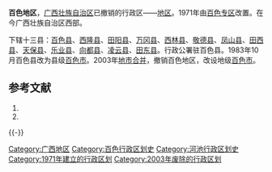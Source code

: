 {{Infobox Former Subdivision
|native_name               = 
|conventional_long_name    = 百色地区
|common_name               = 百色
|subdivision               = [[地区行政公署|地区]]
|nation                    = {{PRC}}
|year_start                = 1971年11月
|event_start               = 成立时间
|year_end                  = 2002年6月2日
|event_end                 = 撤销时间
|p1                        = 百色专区
|flag_p1                   = Flag of the People's Republic of China.svg
|s1                        = 百色市
|flag_s1                   = Flag of the People's Republic of China.svg
|image_map                 = Location_of_Baise_Prefecture_within_Guangxi_(China).png
|image_map_caption         = 百色地区的地理位置
|capital                   = 百色市
|stat_year1                = 2000年
|stat_area1                = 36202
|stat_pop1                 = 3332096
|today                     = [[百色市|百色市]]
}}

'''百色地区'''，[[广西壮族自治区|广西壮族自治区]]已撤销的行政区——[[地区行政公署|地区]]。1971年由[[百色专区|百色专区]]改置。在今广西壮族自治区西部。

下辖十三县：[[百色县|百色县]]、[[西隆县|西隆县]]、[[田阳县|田阳县]]、[[万冈县|万冈县]]、[[西林县|西林县]]、[[敬德县|敬德县]]、[[凤山县|凤山县]]、[[田西县|田西县]]、[[天保县|天保县]]、[[乐业县|乐业县]]、[[向都县|向都县]]、[[凌云县|凌云县]]、[[田东县|田东县]]。行政公署驻百色县。1983年10月百色县改为县级[[百色市_(县级市)|百色市]]。2003年[[地市合并|地市合并]]，撤销百色地区，改设地级[[百色市|百色市]]。

== 参考文献 ==
{{Wikisource|国务院关于同意广西壮族自治区撤销百色地区设立地级百色市的批复}}
# {{Cite book | author = 戴均良等 | title = 《中国古今地名大词典》 | location = 上海 | publisher = 上海辞书出版社 | date = 2005 | language = zh-hans }}
# {{Cite book | author = 史为乐 | title = 《中华人民共和国政区沿革（1949-2002）》 | location = 北京 | publisher = 人民出版社 | date = 2006 | language = zh-hans }}
{{reflist}}
{{广西行政区划小作品}}
{{-}}
{{广西历史二级政区}}
[[Category:广西地区|Category:广西地区]]
[[Category:百色行政区划史|Category:百色行政区划史]]
[[Category:河池行政区划史|Category:河池行政区划史]]
[[Category:1971年建立的行政区划|Category:1971年建立的行政区划]]
[[Category:2003年废除的行政区划|Category:2003年废除的行政区划]]